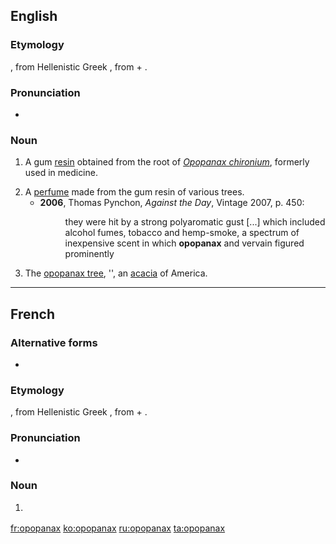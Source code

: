 ==English==

===Etymology===
{{etyl|la|en}} {{term|opopanax|lang=la}}, from Hellenistic Greek {{term|ὀποπάναξ|tr=opopanaks|lang=grc}}, from {{etyl|grc|en}} {{term|ὀπός||vegetable juice|tr=opos|lang=grc}} + {{term|πάναξ|tr=panaks|lang=grc}}.

===Pronunciation===
* {{a|UK}} {{IPA|/əˈpɒpənaks/}}

===Noun===
{{en-noun|-}}

# {{context|obsolete|lang=en}} A gum [[resin]] obtained from the root of ''[[Opopanax chironium]]'', formerly used in medicine.
# A [[perfume]] made from the gum resin of various trees.
#* '''2006''', Thomas Pynchon, ''Against the Day'', Vintage 2007, p. 450:
#*: they were hit by a strong polyaromatic gust [...] which included alcohol fumes, tobacco and hemp-smoke, a spectrum of inexpensive scent in which '''opopanax''' and vervain figured prominently
# The [[opopanax tree]], {{taxlink|Acacia farnesiana|species}}'', an [[acacia]] of America.

----

==French==

===Alternative forms===
* {{l/fr|opoponax}}

===Etymology===
{{etyl|la|fr}} {{term|opopanax|lang=la}}, from Hellenistic Greek {{term|ὀποπάναξ|tr=opopanaks|lang=grc}}, from {{etyl|grc|fr}} {{term|ὀπός||vegetable juice|tr=opos|lang=grc}} + {{term|πάναξ|tr=panaks|lang=grc}}.

===Pronunciation===
* {{IPA|/ɔ.pɔ.pa.naks/|lang=fr}}

===Noun===
{{fr-noun|m|pl=opopanax}}

# {{l/en|opopanax}} {{gloss|all meanings}}

[[fr:opopanax]]
[[ko:opopanax]]
[[ru:opopanax]]
[[ta:opopanax]]